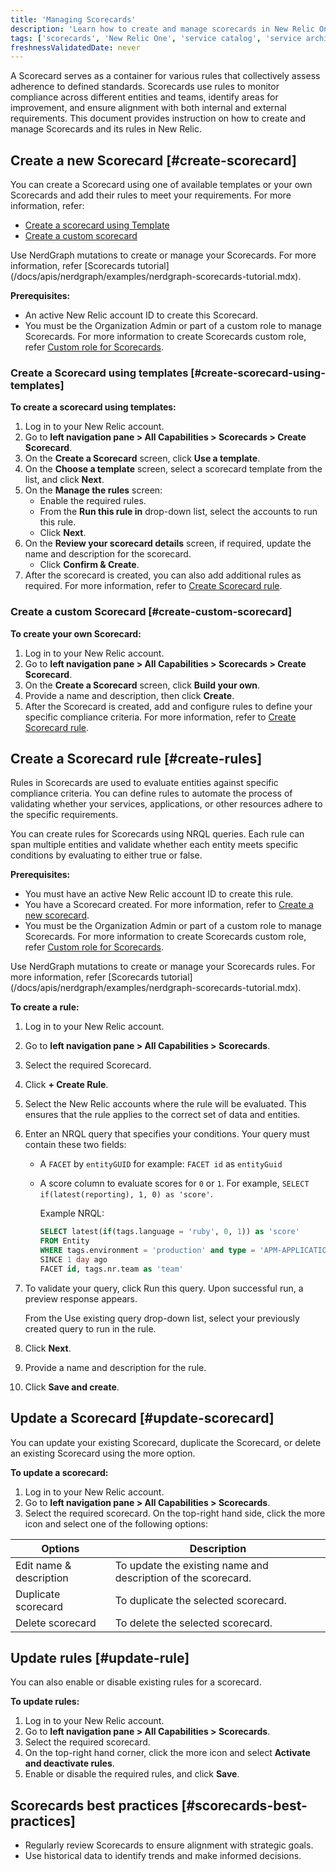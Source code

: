 ```yaml
---
title: 'Managing Scorecards'
description: 'Learn how to create and manage scorecards in New Relic One.'
tags: ['scorecards', 'New Relic One', 'service catalog', 'service architecture intelligence']
freshnessValidatedDate: never
---
```


A Scorecard serves as a container for various rules that collectively assess adherence to defined standards. Scorecards use rules to monitor compliance across different entities and teams, identify areas for improvement, and ensure alignment with both internal and external requirements. This document provides instruction on how to create and manage Scorecards and its rules in New Relic.


## Create a new Scorecard [#create-scorecard]

You can create a Scorecard using one of available templates or your own Scorecards and add their rules to meet your requirements.
For more information, refer:
- [Create a scorecard using Template](#create-scorecard-using-templates)
- [Create a custom scorecard](#create-custom-scorecard)

<callout variant="tip" title="tip" >
Use NerdGraph mutations to create or manage your Scorecards. For more information, refer [Scorecards tutorial](/docs/apis/nerdgraph/examples/nerdgraph-scorecards-tutorial.mdx).
</callout>

**Prerequisites:**

- An active New Relic account ID to create this Scorecard.
- You must be the Organization Admin or part of a custom role to manage Scorecards. For more information to create Scorecards custom role, refer [Custom role for Scorecards](/docs/apis/nerdgraph/examples/nerdgraph-scorecards-custom-tutorial).


### Create a Scorecard using templates [#create-scorecard-using-templates]

**To create a scorecard using templates:**

1. Log in to your New Relic account.
2. Go to **left navigation pane > All Capabilities > Scorecards > Create Scorecard**.
2. On the **Create a Scorecard** screen, click **Use a template**.
3. On the **Choose a template** screen, select a scorecard template from the list, and click **Next**.
4. On the **Manage the rules** screen:
   - Enable the required rules.
   - From the **Run this rule in** drop-down list, select the accounts to run this rule.
   - Click **Next**.
5. On the **Review your scorecard details** screen, if required, update the name and description for the scorecard. 
   - Click **Confirm & Create**.
6. After the scorecard is created, you can also add additional rules as required. For more information, refer to [Create Scorecard rule](#create-scorecard-rules).

### Create a custom Scorecard [#create-custom-scorecard]

**To create your own Scorecard:**

1. Log in to your New Relic account.
2. Go to **left navigation pane > All Capabilities > Scorecards > Create Scorecard**.
3. On the **Create a Scorecard** screen, click **Build your own**.
4. Provide a name and description, then click **Create**.
5. After the Scorecard is created, add and configure rules to define your specific compliance criteria. For more information, refer to [Create Scorecard rule](#create-rules).

## Create a Scorecard rule [#create-rules]

Rules in Scorecards are used to evaluate entities against specific compliance criteria. You can define rules to automate the process of validating whether your services, applications, or other resources adhere to the specific requirements.

You can create rules for Scorecards using NRQL queries. Each rule can span multiple entities and validate whether each entity meets specific conditions by evaluating to either true or false. 


**Prerequisites:**

- You must have an active New Relic account ID to create this rule.
- You have a Scorecard created. For more information, refer to [Create a new scorecard](#create-scorecard).
- You must be the Organization Admin or part of a custom role to manage Scorecards. For more information to create Scorecards custom role, refer [Custom role for Scorecards](/docs/apis/nerdgraph/examples/nerdgraph-scorecards-custom-tutorial).

<callout variant="tip" title="tip" >
Use NerdGraph mutations to create or manage your Scorecards rules. For more information, refer [Scorecards tutorial](/docs/apis/nerdgraph/examples/nerdgraph-scorecards-tutorial.mdx).
</callout>

**To create a rule:**

1. Log in to your New Relic account.
2. Go to **left navigation pane > All Capabilities > Scorecards**.
2. Select the required Scorecard.
3. Click **+ Create Rule**.
4. Select the New Relic accounts where the rule will be evaluated. This ensures that the rule applies to the correct set of data and entities. 
5. Enter an NRQL query that specifies your conditions. Your query must contain these two fields:

   * A `FACET` by `entityGUID` for example: `FACET id` as `entityGuid`
   * A score column to evaluate scores for `0` or `1`. For example, `SELECT if(latest(reporting), 1, 0) as 'score'`. 

      Example NRQL:

      ```sql
      SELECT latest(if(tags.language = 'ruby', 0, 1)) as 'score' 
      FROM Entity 
      WHERE tags.environment = 'production' and type = 'APM-APPLICATION' 
      SINCE 1 day ago 
      FACET id, tags.nr.team as 'team'
      ```
6. To validate your query, click Run this query. Upon successful run, a preview response appears.

   <callout variant="tip" title="tip" >
   From the Use existing query drop-down list, select your previously created query to run in the rule.
   </callout>

7. Click **Next**.
8. Provide a name and description for the rule.
9. Click **Save and create**.



## Update a Scorecard [#update-scorecard]

You can update your existing Scorecard, duplicate the Scorecard, or delete an existing Scorecard using the more option.

**To update a scorecard:**

1. Log in to your New Relic account.
2. Go to **left navigation pane > All Capabilities > Scorecards**.
3. Select the required scorecard.
   On the top-right hand side, click the more icon and select one of the following options:

<table>
   <thead>
      <tr>
         <th>Options</th>
         <th>Description</th>
      </tr>
   </thead>
   <tbody>
      <tr>
         <td>Edit name & description</td>
         <td>To update the existing name and description of the scorecard.</td>
      </tr>
      <tr>
         <td>Duplicate scorecard</td>
         <td>To duplicate the selected scorecard.</td>
      </tr>
      <tr>
         <td>Delete scorecard</td>
         <td>To delete the selected scorecard.</td>
      </tr>
   </tbody>
</table>



## Update rules [#update-rule]

You can also enable or disable existing rules for a scorecard.

**To update rules:**

1. Log in to your New Relic account.
2. Go to **left navigation pane > All Capabilities > Scorecards**.
3. Select the required scorecard.
4. On the top-right hand corner, click the <DNT>more icon</DNT> and select **Activate and deactivate rules**.
5. Enable or disable the required rules, and click **Save**.

## Scorecards best practices [#scorecards-best-practices]

* Regularly review Scorecards to ensure alignment with strategic goals.
* Use historical data to identify trends and make informed decisions.

